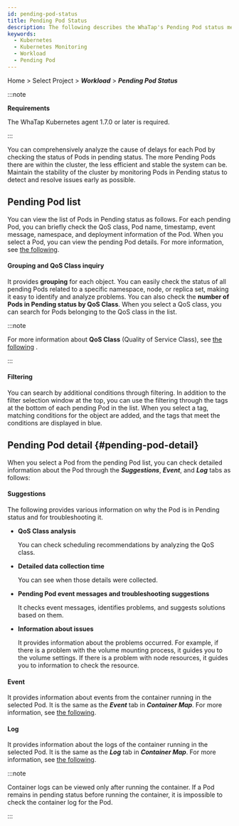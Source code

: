 ```yaml
---
id: pending-pod-status
title: Pending Pod Status
description: The following describes the WhaTap's Pending Pod status menu.
keywords:
  - Kubernetes
  - Kubernetes Monitoring
  - Workload
  - Pending Pod
---
```


Home &gt; Select Project &gt; **_Workload_** &gt; **_Pending Pod Status_**

:::note 

**Requirements**

The WhaTap Kubernetes agent 1.7.0 or later is required. 

:::

You can comprehensively analyze the cause of delays for each Pod by checking the status of Pods in pending status. The more Pending Pods there are within the cluster, the less efficient and stable the system can be. Maintain the stability of the cluster by monitoring Pods in Pending status to detect and resolve issues early as possible. 

## Pending Pod list

You can view the list of Pods in Pending status as follows. For each pending Pod, you can briefly check the QoS class, Pod name, timestamp, event message, namespace, and deployment information of the Pod. When you select a Pod, you can view the pending Pod details. For more information, see [the following](#pending-pod-detail). 

<ImgLang img='k8s-pending-pod-status.png' desc='Pending Pod List' />

#### Grouping and QoS Class inquiry

It provides **grouping** for each object. You can easily check the status of all pending Pods related to a specific namespace, node, or replica set, making it easy to identify and analyze problems. You can also check the **number of Pods in Pending status by QoS Class**. When you select a QoS class, you can search for Pods belonging to the QoS class in the list.

<ImgLang img='k8s-pending-pod-status-gr-qos.png' desc='Pending Pod grouping and viewing QoS Class' />

:::note 

For more information about **QoS Class** (Quality of Service Class), see [the following](https://kubernetes.io/docs/tasks/configure-pod-container/quality-service-pod/) . 

:::

#### Filtering

You can search by additional conditions through filtering. In addition to the filter selection window at the top, you can use the filtering through the tags at the bottom of each pending Pod in the list. When you select a tag, matching conditions for the object are added, and the tags that meet the conditions are displayed in blue. 

<ImgLang img='k8s-pending-pod-status-filter.png' desc='Pending Pod filter' />

## Pending Pod detail {#pending-pod-detail}

When you select a Pod from the pending Pod list, you can check detailed information about the Pod through the **_Suggestions_**, **_Event_**, and **_Log_** tabs as follows: 

<ImgLang img='k8s-pending-pod-status-detail.png' desc='Pending Pod details' />

#### Suggestions

The following provides various information on why the Pod is in Pending status and for troubleshooting it. 

- **QoS Class analysis**

  You can check scheduling recommendations by analyzing the QoS class. 

- **Detailed data collection time**

  You can see when those details were collected. 

- **Pending Pod event messages and troubleshooting suggestions**

  It checks event messages, identifies problems, and suggests solutions based on them. 

- **Information about issues**

  It provides information about the problems occurred. For example, if there is a problem with the volume mounting process, it guides you to the volume settings. If there is a problem with node resources, it guides you to information to check the resource. 

#### Event

It provides information about events from the container running in the selected Pod. It is the same as the **_Event_** tab in **_Container Map_**. For more information, see [the following](https://docs.whatap.io/kubernetes/container-map-event).

#### Log

It provides information about the logs of the container running in the selected Pod. It is the same as the **_Log_** tab in **_Container Map_**. For more information, see [the following](https://docs.whatap.io/kubernetes/container-map-log). 

:::note 

Container logs can be viewed only after running the container. If a Pod remains in pending status before running the container, it is impossible to check the container log for the Pod. 

:::
